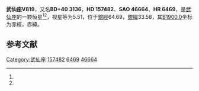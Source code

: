 {{Starbox begin
| name = 武仙座V819
}}
{{Starbox observe
| epoch = [[J2000.0|J2000.0]]
| constell = [[武仙座|武仙座]]<ref name=SIMBAD>{{cite web
 | url=http://simbad.u-strasbg.fr/simbad/sim-id?Ident=HR+6469
 | title =Pulsating variable Star
 | publisher=Centre de Données astronomiques de Strasbourg
 | work=SIMBAD
 | accessdate=2012-07-13}}</ref><ref name=DATA>{{cite web
 | url=http://vizier.u-strasbg.fr/viz-bin/VizieR-5?-out.add=.&-source=5050&-corr=PK=HR&-out.max=9999&HR=6469
 | title=VizieR Detailed Page
 | accessdate=2012-07-13
 | archive-date=2016-03-05
 | archive-url=https://web.archive.org/web/20160305193803/http://vizier.u-strasbg.fr/viz-bin/VizieR-5?-out.add=.&-source=5050&-corr=PK=HR&-out.max=9999&HR=6469
 | dead-url=no
 }}</ref>
| 星官 = 
| ra = {{RA|17|21|43.6}}<ref name=SIMBAD /><ref name=DATA />
| dec = {{DEC|+39|58|28}}<ref name=SIMBAD /><ref name=DATA />
| appmag_v = 5.51<ref name=SIMBAD /><ref name=DATA />
}}
{{Starbox character
| class = F9Vn:<ref name=SIMBAD /><ref name=DATA />
| b-v = 0.68<ref name=SIMBAD /><ref name=DATA />
| u-b = 0.21<ref name=SIMBAD /><ref name=DATA />
| r-i = <ref name=SIMBAD /><ref name=DATA />
| variable = 
}}
{{Starbox astrometry
| radial_v = 0.21
| prop_mo_ra = 3
| parallax = 0.021
| p_error = 
}}
{{Starbox catalog
| names =BD+40 3136，[[SAO星表|SAO]] 46664，[[HD星表|HD]] 157482，[[HR星表|HR]] 6469}}
{{Starbox reference |Simbad=HR+6469}}
{{Starbox end}}

'''武仙座V819'''，又名'''BD+40 3136'''，'''HD 157482'''、'''SAO 46664'''、'''HR 6469'''，是[[武仙座|武仙座]]的一颗恒星<ref name=SIMBAD /><ref name=DATA />，视星等为5.51，位于[[銀道座標系|銀經]]64.69，[[銀道座標系|銀緯]]33.58，其[[B1900.0|B1900.0]]坐标为赤經{{RA|17|18|26.6}}，赤緯{{DEC|+40|33.58|22}}。

== 参考文献 ==
{{reflist}}

{{star-stub}}

{{武仙座恒星}}
[[Category:武仙座|Category:武仙座]]
[[Category:HD和HDE天體|157482]]
[[Category:HR天體|6469]]
[[Category:SAO天體|46664]]